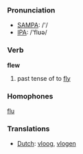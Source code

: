 === Pronunciation ===
*[[w:SAMPA|SAMPA]]: /'/
*[[w:IPA|IPA]]: /'flʊə/

=== Verb ===

'''flew'''

# past tense of to [[fly]]

=== Homophones ===

[[flu]]

=== Translations ===
*[[Dutch]]: [[vloog]], [[vlogen]]